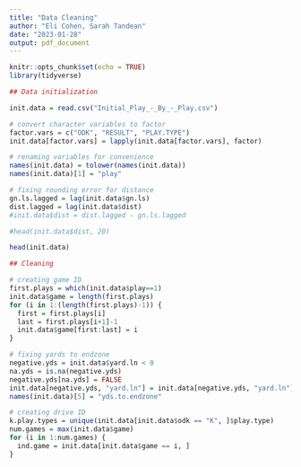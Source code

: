 ```yaml
---
title: "Data Cleaning"
author: "Eli Cohen, Sarah Tandean"
date: "2023-01-28"
output: pdf_document
---
```


```r
knitr::opts_chunk$set(echo = TRUE)
library(tidyverse)
```

```r
## Data initialization

init.data = read.csv("Initial_Play_-_By_-_Play.csv")

# convert character variables to factor
factor.vars = c("ODK", "RESULT", "PLAY.TYPE")
init.data[factor.vars] = lapply(init.data[factor.vars], factor)

# renaming variables for convenience
names(init.data) = tolower(names(init.data))
names(init.data)[1] = "play"

# fixing rounding error for distance
gn.ls.lagged = lag(init.data$gn.ls)
dist.lagged = lag(init.data$dist)
#init.data$dist = dist.lagged - gn.ls.lagged

#head(init.data$dist, 20)

head(init.data)
```

```r
## Cleaning

# creating game ID
first.plays = which(init.data$play==1)
init.data$game = length(first.plays)
for (i in 1:(length(first.plays)-1)) {
  first = first.plays[i]
  last = first.plays[i+1]-1
  init.data$game[first:last] = i
}

# fixing yards to endzone
negative.yds = init.data$yard.ln < 0
na.yds = is.na(negative.yds)
negative.yds[na.yds] = FALSE
init.data[negative.yds, "yard.ln"] = init.data[negative.yds, "yard.ln"] + 100
names(init.data)[5] = "yds.to.endzone"

# creating drive ID
k.play.types = unique(init.data[init.data$odk == "K", ]$play.type)
num.games = max(init.data$game)
for (i in 1:num.games) {
  ind.game = init.data[init.data$game == i, ]
}
```


